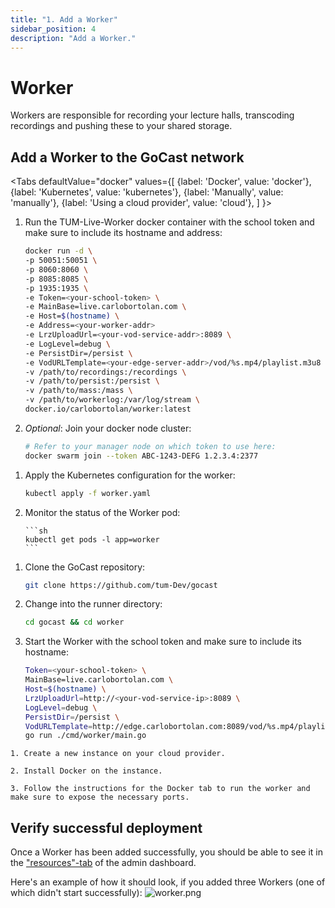 ```yaml
---
title: "1. Add a Worker"
sidebar_position: 4
description: "Add a Worker."
---
```



# Worker

Workers are responsible for recording your lecture halls, transcoding recordings and pushing these to your shared storage.

## Add a Worker to the GoCast network

<Tabs
  defaultValue="docker"
  values={[
    {label: 'Docker', value: 'docker'},
    {label: 'Kubernetes', value: 'kubernetes'},
    {label: 'Manually', value: 'manually'},
    {label: 'Using a cloud provider', value: 'cloud'},
  ]
}>
<TabItem value="docker">

1. Run the TUM-Live-Worker docker container with the school token and make sure to include its hostname and address:

   ```sh
   docker run -d \
   -p 50051:50051 \
   -p 8060:8060 \
   -p 8085:8085 \
   -p 1935:1935 \
   -e Token=<your-school-token> \
   -e MainBase=live.carlobortolan.com \
   -e Host=$(hostname) \
   -e Address=<your-worker-addr>
   -e LrzUploadUrl=<your-vod-service-addr>:8089 \
   -e LogLevel=debug \
   -e PersistDir=/persist \
   -e VodURLTemplate=<your-edge-server-addr>/vod/%s.mp4/playlist.m3u8 \
   -v /path/to/recordings:/recordings \
   -v /path/to/persist:/persist \
   -v /path/to/mass:/mass \
   -v /path/to/workerlog:/var/log/stream \
   docker.io/carlobortolan/worker:latest
   ```

2. _Optional_: Join your docker node cluster:
   ```sh
   # Refer to your manager node on which token to use here:
   docker swarm join --token ABC-1243-DEFG 1.2.3.4:2377
   ```

</TabItem>

<TabItem value="kubernetes">

1.  Apply the Kubernetes configuration for the worker:

    ```sh
    kubectl apply -f worker.yaml
    ```

2.  Monitor the status of the Worker pod:

        ```sh
        kubectl get pods -l app=worker
        ```

</TabItem>

<TabItem value="manually">

1. Clone the GoCast repository:
   ```sh
   git clone https://github.com/tum-Dev/gocast
   ```
2. Change into the runner directory:

   ```sh
   cd gocast && cd worker
   ```

3. Start the Worker with the school token and make sure to include its hostname:
   ```sh
   Token=<your-school-token> \
   MainBase=live.carlobortolan.com \
   Host=$(hostname) \
   LrzUploadUrl=http://<your-vod-service-ip>:8089 \
   LogLevel=debug \
   PersistDir=/persist \
   VodURLTemplate=http://edge.carlobortolan.com:8089/vod/%s.mp4/playlist.m3u8 \
   go run ./cmd/worker/main.go
   ```

</TabItem>

<TabItem value="cloud">

    1. Create a new instance on your cloud provider.

    2. Install Docker on the instance.

    3. Follow the instructions for the Docker tab to run the worker and make sure to expose the necessary ports.

</TabItem>
</Tabs>

## Verify successful deployment

Once a Worker has been added successfully, you should be able to see it in the ["resources"-tab](http://live.carlobortolan.com:8081/admins/schools) of the admin dashboard.

Here's an example of how it should look, if you added three Workers (one of which didn't start successfully):
![worker.png](/deployment/workers.png)
